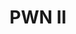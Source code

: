 ---
credit:
- Kevin Higgs
featured: false
location: CIF 3025 + Zoom
recording: 'https://youtu.be/zevWQTy-POE'
slides: pwn_ii_(binary_exploitation).pdf
tags:
- pwn
- stack exploitation
- x86_64
- PIE
- ASLR
- DEP/NX
- GOT/PLT
- RELRO
- stack canary
time_start: 2021-10-17T14:00:00.000000-05:00
title: PWN II
week_number: 7
---